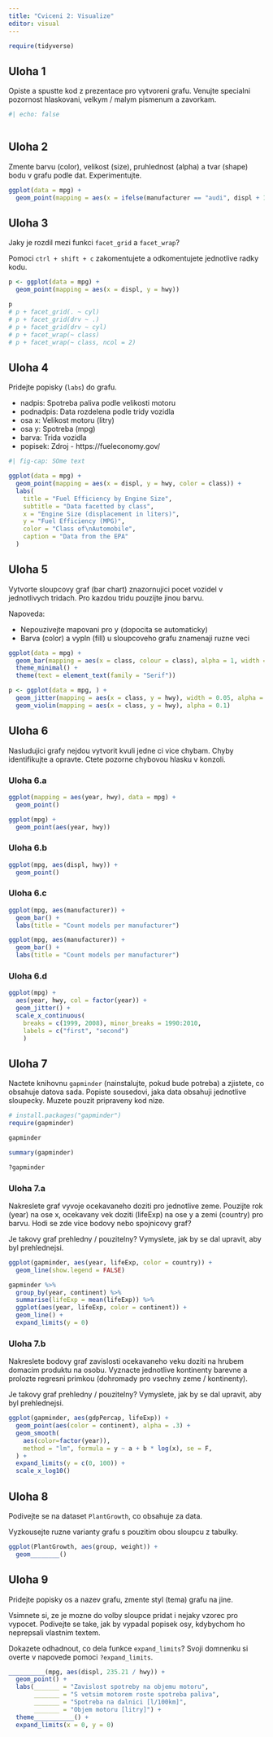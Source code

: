 ```yaml
---
title: "Cviceni 2: Visualize"
editor: visual
---
```


```r
require(tidyverse)
```

## Uloha 1

Opiste a spustte kod z prezentace pro vytvoreni grafu. Venujte specialni pozornost hlaskovani, velkym / malym pismenum a zavorkam.

```r
#| echo: false

```

```r

```

## Uloha 2

Zmente barvu (color), velikost (size), pruhlednost (alpha) a tvar (shape) bodu v grafu podle dat. Experimentujte.

```r
ggplot(data = mpg) +
  geom_point(mapping = aes(x = ifelse(manufacturer == "audi", displ + 100, displ), y = hwy, color = cyl))

```

## Uloha 3

Jaky je rozdil mezi funkci `facet_grid` a `facet_wrap`?

Pomoci `ctrl + shift + c` zakomentujete a odkomentujete jednotlive radky kodu.

```r
p <- ggplot(data = mpg) +
  geom_point(mapping = aes(x = displ, y = hwy))

p
# p + facet_grid(. ~ cyl)
# p + facet_grid(drv ~ .)
# p + facet_grid(drv ~ cyl)
# p + facet_wrap(~ class)
# p + facet_wrap(~ class, ncol = 2)
```

## Uloha 4

Pridejte popisky (`labs`) do grafu.

-   nadpis: Spotreba paliva podle velikosti motoru
-   podnadpis: Data rozdelena podle tridy vozidla
-   osa x: Velikost motoru (litry)
-   osa y: Spotreba (mpg)
-   barva: Trida vozidla
-   popisek: Zdroj - https://fueleconomy.gov/

```r
#| fig-cap: SOme text

ggplot(data = mpg) +
  geom_point(mapping = aes(x = displ, y = hwy, color = class)) +
  labs(
    title = "Fuel Efficiency by Engine Size",
    subtitle = "Data facetted by class",
    x = "Engine Size (displacement in liters)",
    y = "Fuel Efficiency (MPG)",
    color = "Class of\nAutomobile",
    caption = "Data from the EPA"
  )

```

## Uloha 5

Vytvorte sloupcovy graf (bar chart) znazornujici pocet vozidel v jednotlivych tridach. Pro kazdou tridu pouzijte jinou barvu.

Napoveda:

-   Nepouzivejte mapovani pro y (dopocita se automaticky)
-   Barva (color) a vypln (fill) u sloupcoveho grafu znamenaji ruzne veci

```r
ggplot(data = mpg) +
  geom_bar(mapping = aes(x = class, colour = class), alpha = 1, width = 0.7, size = 3, fill="darkGray") +
  theme_minimal() +
  theme(text = element_text(family = "Serif"))

```

```r
p <- ggplot(data = mpg, ) +
  geom_jitter(mapping = aes(x = class, y = hwy), width = 0.05, alpha = 0.2) +
  geom_violin(mapping = aes(x = class, y = hwy), alpha = 0.1)
```

## Uloha 6

Nasludujici grafy nejdou vytvorit kvuli jedne ci vice chybam. Chyby identifikujte a opravte. Ctete pozorne chybovou hlasku v konzoli.

### Uloha 6.a

```r
ggplot(mapping = aes(year, hwy), data = mpg) +
  geom_point()
```

```r
ggplot(mpg) +
  geom_point(aes(year, hwy))
```

### Uloha 6.b

```r
ggplot(mpg, aes(displ, hwy)) +
  geom_point()
```

### Uloha 6.c

```r
ggplot(mpg, aes(manufacturer)) +
  geom_bar() +
  labs(title = "Count models per manufacturer")
```

```r
ggplot(mpg, aes(manufacturer)) +
  geom_bar() +
  labs(title = "Count models per manufacturer")
```

### Uloha 6.d

```r
ggplot(mpg) +
  aes(year, hwy, col = factor(year)) +
  geom_jitter() +
  scale_x_continuous(
    breaks = c(1999, 2008), minor_breaks = 1990:2010,
    labels = c("first", "second")
    )
```

## Uloha 7

Nactete knihovnu `gapminder` (nainstalujte, pokud bude potreba) a zjistete, co obsahuje datova sada. Popiste sousedovi, jaka data obsahuji jednotlive sloupecky. Muzete pouzit pripraveny kod nize.

```r
# install.packages("gapminder")
require(gapminder)
```

```r
gapminder
```

```r
summary(gapminder)
```

```r
?gapminder
```

### Uloha 7.a

Nakreslete graf vyvoje ocekavaneho doziti pro jednotlive zeme. Pouzijte rok (year) na ose x, ocekavany vek doziti (lifeExp) na ose y a zemi (country) pro barvu. Hodi se zde vice bodovy nebo spojnicovy graf?

Je takovy graf prehledny / pouzitelny? Vymyslete, jak by se dal upravit, aby byl prehlednejsi.

```r

ggplot(gapminder, aes(year, lifeExp, color = country)) +
  geom_line(show.legend = FALSE)
```

```r
gapminder %>%
  group_by(year, continent) %>%
  summarise(lifeExp = mean(lifeExp)) %>%
  ggplot(aes(year, lifeExp, color = continent)) +
  geom_line() +
  expand_limits(y = 0)
```

### Uloha 7.b

Nakreslete bodovy graf zavislosti ocekavaneho veku doziti na hrubem domacim produktu na osobu. Vyznacte jednotlive kontinenty barevne a prolozte regresni primkou (dohromady pro vsechny zeme / kontinenty).

Je takovy graf prehledny / pouzitelny? Vymyslete, jak by se dal upravit, aby byl prehlednejsi.

```r
ggplot(gapminder, aes(gdpPercap, lifeExp)) +
  geom_point(aes(color = continent), alpha = .3) +
  geom_smooth(
    aes(color=factor(year)),
    method = "lm", formula = y ~ a + b * log(x), se = F,
  ) +
  expand_limits(y = c(0, 100)) +
  scale_x_log10()
```

## Uloha 8

Podivejte se na dataset `PlantGrowth`, co obsahuje za data.

Vyzkousejte ruzne varianty grafu s pouzitim obou sloupcu z tabulky.

```r
ggplot(PlantGrowth, aes(group, weight)) +
  geom________()
```

## Uloha 9

Pridejte popisky os a nazev grafu, zmente styl (tema) grafu na jine.

Vsimnete si, ze je mozne do volby sloupce pridat i nejaky vzorec pro vypocet. Podivejte se take, jak by vypadal popisek osy, kdybychom ho neprepsali vlastnim textem.

Dokazete odhadnout, co dela funkce `expand_limits`? Svoji domnenku si overte v napovede pomoci `?expand_limits`.

```r
__________(mpg, aes(displ, 235.21 / hwy)) +
  geom_point() +
  labs(_______ = "Zavislost spotreby na objemu motoru",
       _______ = "S vetsim motorem roste spotreba paliva",
       _______ = "Spotreba na dalnici [l/100km]",
       _______ = "Objem motoru [litry]") +
  theme___________() +
  expand_limits(x = 0, y = 0)
```
